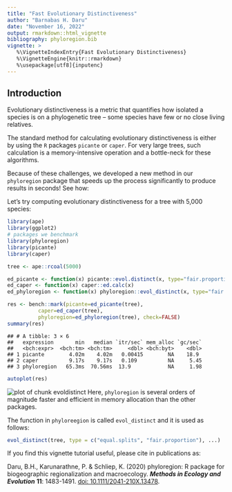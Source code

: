 ```yaml
---
title: "Fast Evolutionary Distinctiveness"
author: "Barnabas H. Daru"
date: "November 16, 2022"
output: rmarkdown::html_vignette
bibliography: phyloregion.bib
vignette: >
   %\VignetteIndexEntry{Fast Evolutionary Distinctiveness}
   %\VignetteEngine{knitr::rmarkdown}
   %\usepackage[utf8]{inputenc}
---
```



## Introduction

Evolutionary distinctiveness is a metric that quantifies how isolated a species
is on a phylogenetic tree – some species have few or no close living relatives.

The standard method for calculating evolutionary distinctiveness is either by using the `R` packages `picante` or `caper`. For very large trees, such calculation is a memory-intensive operation and a bottle-neck for these
algorithms.

Because of these challenges, we developed a new method in our `phyloregion` package that speeds up the process significantly to produce results in seconds! See how:

Let's try computing evolutionary distinctiveness for a tree with 5,000 species:




```r
library(ape)
library(ggplot2)
# packages we benchmark
library(phyloregion)
library(picante)
library(caper)
```


```r
tree <- ape::rcoal(5000)

ed_picante <- function(x) picante::evol.distinct(x, type="fair.proportion")
ed_caper <- function(x) caper::ed.calc(x)
ed_phyloregion <- function(x) phyloregion::evol_distinct(x, type="fair.proportion")

res <- bench::mark(picante=ed_picante(tree),
          caper=ed_caper(tree),
          phyloregion=ed_phyloregion(tree), check=FALSE)
summary(res)
```

```
## # A tibble: 3 × 6
##   expression       min   median `itr/sec` mem_alloc `gc/sec`
##   <bch:expr>  <bch:tm> <bch:tm>     <dbl> <bch:byt>    <dbl>
## 1 picante        4.02m    4.02m   0.00415        NA    18.9 
## 2 caper          9.17s    9.17s   0.109          NA     5.45
## 3 phyloregion   65.3ms  70.56ms  13.9            NA     1.98
```

```r
autoplot(res)
```

![plot of chunk evoldistinct](ed-evoldistinct-1.png)
Here, `phyloregion` is several orders of magnitude faster and efficient in
memory allocation than the other packages.

The function in `phyloreegion` is called `evol_distinct` and it is used as
follows:


```r
evol_distinct(tree, type = c("equal.splits", "fair.proportion"), ...)
```

If you find this vignette tutorial useful, please cite in publications as:

Daru, B.H., Karunarathne, P. & Schliep, K. (2020) phyloregion: R package for biogeographic regionalization and macroecology. **_Methods in Ecology and Evolution_** __11__: 1483-1491. [doi: 10.1111/2041-210X.13478](https://doi.org/10.1111/2041-210X.13478).



